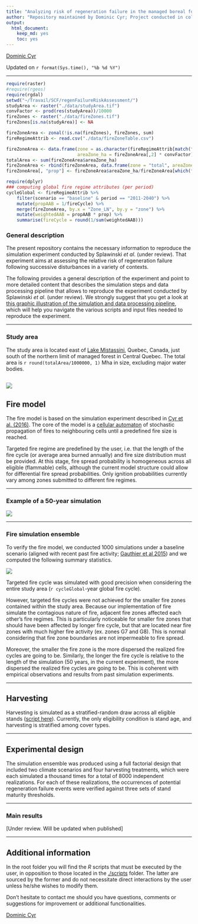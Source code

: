 ```yaml
---
title: "Analyzing risk of regeneration failure in the managed boreal forest of North-western Quebec"
author: "Repository maintained by Dominic Cyr; Project conducted in collaboration with Sylvie Gauthier and Tadeusz Splawinski"
output: 
  html_document: 
    keep_md: yes
    toc: yes
---
```


[Dominic Cyr][5]

Updated on `r format(Sys.time(), "%b %d %Y")`


-------

```r

require(raster)
#require(rgeos)
require(rgdal)
setwd("~/Travail/SCF/regenFailureRiskAssessment/")
studyArea <- raster("./data/studyArea.tif")
convFactor <- prod(res(studyArea))/10000
fireZones <- raster("./data/fireZones.tif")
fireZones[is.na(studyArea)] <- NA

fireZoneArea <- zonal(!is.na(fireZones), fireZones, sum)
fireRegimeAttrib <- read.csv("./data/fireZoneTable.csv")

fireZoneArea <- data.frame(zone = as.character(fireRegimeAttrib[match(fireZoneArea[,1], fireRegimeAttrib$ID),"Zone_LN"]),
                           areaZone_ha = fireZoneArea[,2] * convFactor)
totalArea <- sum(fireZoneArea$areaZone_ha)
fireZoneArea <- rbind(fireZoneArea, data.frame(zone = "total", areaZone_ha = totalArea))
fireZoneArea[, "prop"] <- fireZoneArea$areaZone_ha/fireZoneArea[which(fireZoneArea$zone == "total"),"areaZone_ha"]

require(dplyr)
### computing global fire regime attributes (per period)
cycleGlobal <- fireRegimeAttrib %>%
    filter(scenario == "baseline" & period == "2011-2040") %>%
    mutate(propAAB = 1/fireCycle) %>%
    merge(fireZoneArea, by.x = "Zone_LN", by.y = "zone") %>%
    mutate(weightedAAB = propAAB * prop) %>%
    summarise(fireCycle = round(1/sum(weightedAAB)))

```
### General description

The present repository contains the necessary information to reproduce the simulation experiment conducted by Splawinski _et al_. (under review). That experiment aims at assessing the relative risk of regeneration failure following successive disturbances in a variety of contexts.

The following provides a general description of the experiment and point to more detailed content that describes the simulation steps and data processing pipeline that allows to reproduce the experiment conducted by Splawinski _et al_. (under review). We strongly suggest that you get a look at [this graphic illustration of the simulation and data processing pipeline][6], which will help you navigate the various scripts and input files needed to reproduce the experiment.


-----------


### Study area

The study area is located east of [Lake Mistassini][7], Quebec, Canada, just south of the northern limit of managed forest in Central Quebec. The total area is `r round(totalArea/1000000, 1)` Mha in size, excluding major water bodies. 


![](figures/studyAreaLargeScale.png)
------------


## Fire model

The fire model is based on the simulation experiment described in [Cyr et al. (2016)][1]. The core of the model is a [cellular automaton][2] of stochastic propagation of fires to neighbouring cells until a predefined fire size is reached. 

Targeted fire regime are predefined by the user, i.e. that the length of the fire cycle (or average area burned annually) and fire size distribution must be provided. At this stage, fire spread probability is homogeneous across all eligible (flammable) cells, although the current model structure could allow for differential fire spread probabilities. Only ignition probabilities currently vary among zones submitted to different fire regimes.

-----------

### Example of a 50-year simulation

![](figures/tsfExample.gif)

-----------

### Fire simulation ensemble

To verify the fire model, we conducted 1000 simulations under a baseline scenario (aligned with recent past fire activity; [Gauthier et al 2015][4]) and we computed the following summary statistics.

![](figures/realizedFC_baseline.png)

Targeted fire cycle was simulated with good precision when considering the entire study area (`r cycleGlobal`-year global fire cycle).

However, targeted fire cycles were not achieved for the smaller fire zones contained within the study area. Because our implementation of fire simulate the contagious nature of fire, adjacent fire zones affected each other's fire regimes. This is particularly noticeable for smaller fire zones that should have been affected by longer fire cycle, but that are located near fire zones with much higher fire activity (ex. zones G7 and G8). This is normal considering that fire zone boundaries are not impermeable to fire spread.

Moreover, the smaller the fire zone is the more dispersed the realized fire cycles are going to be. Similarly, the longer the fire cycle is relative to the length of the simulation (50 years, in the current experiment), the more dispersed the realized fire cycles are going to be. This is coherent with empirical observations and results from past simulation experiments.

-----------

## Harvesting

Harvesting is simulated as a stratified-random draw across all eligible stands ([script here][3]). Currently, the only eligibility condition is stand age, and harvesting is stratified among cover types.


-----------


## Experimental design

The simulation ensemble was produced using a full factorial design that included two climate scenarios and four harvesting treatments, which were each simulated a thousand times for a total of 8000 independent realizations. For each of these realizations, the occurrences of potential regeneration failure events were verified against three sets of stand maturity thresholds.

-----------


### Main results

[Under review. Will be updated when published]

-----------

## Additional information

In the root folder you will find the _R_ scripts that must be executed by the user, in opposition to those located in the [./scripts][2] folder. The latter are sourced by the former and do not necessitate direct interactions by the user unless he/she wishes to modify them.

Don't hesitate to contact me should you have questions, comments or suggestions for improvement or additional functionalities.

[Dominic Cyr][5]

[1]: http://www.mdpi.com/1999-4907/7/7/131/html
[2]: https://github.com/dcyr/risqueAccidentRegen/blob/master/scripts/fireSpreadFnc.R
[3]: https://github.com/dcyr/risqueAccidentRegen/blob/master/scripts/simHarvestFnc.R
[4]: http://www.nrcresearchpress.com/doi/10.1139/cjfr-2014-0125#.WEHWNnUrLRY
[5]: http://dominiccyr.ca
[6]: https://github.com/dcyr/risqueAccidentRegen/blob/master/pipeline.md
[7]: https://goo.gl/maps/j8LpDsizptm
